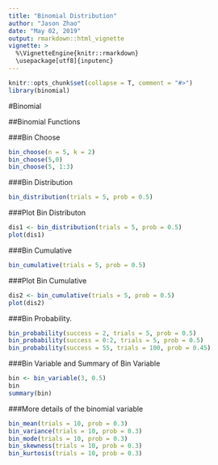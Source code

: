 ```yaml
---
title: "Binomial Distribution"
author: "Jason Zhao"
date: "May 02, 2019"
output: rmarkdown::html_vignette
vignette: >
  %\VignetteEngine{knitr::rmarkdown}
  \usepackage[utf8]{inputenc}
---
```


```r
knitr::opts_chunk$set(collapse = T, comment = "#>")
library(binomial)
```


#Binomial 


##Binomial Functions 

###Bin Choose
```r
bin_choose(n = 5, k = 2)
bin_choose(5,0)
bin_choose(5, 1:3)
```

###Bin Distribution

```r
bin_distribution(trials = 5, prob = 0.5)
```

###Plot Bin Distributon
```r
dis1 <- bin_distribution(trials = 5, prob = 0.5)
plot(dis1)
```



###Bin Cumulative

```r
bin_cumulative(trials = 5, prob = 0.5)
```

###Plot Bin Cumulative
```r
dis2 <- bin_cumulative(trials = 5, prob = 0.5)
plot(dis2)
```


###Bin Probability.
```r
bin_probability(success = 2, trials = 5, prob = 0.5)
bin_probability(success = 0:2, trials = 5, prob = 0.5)
bin_probability(success = 55, trials = 100, prob = 0.45)
```


###Bin Variable and Summary of Bin Variable
```r
bin <- bin_variable(3, 0.5)
bin
summary(bin)
```


###More details of the binomial variable
```r
bin_mean(trials = 10, prob = 0.3)
bin_variance(trials = 10, prob = 0.3)
bin_mode(trials = 10, prob = 0.3)
bin_skewness(trials = 10, prob = 0.3)
bin_kurtosis(trials = 10, prob = 0.3)
```